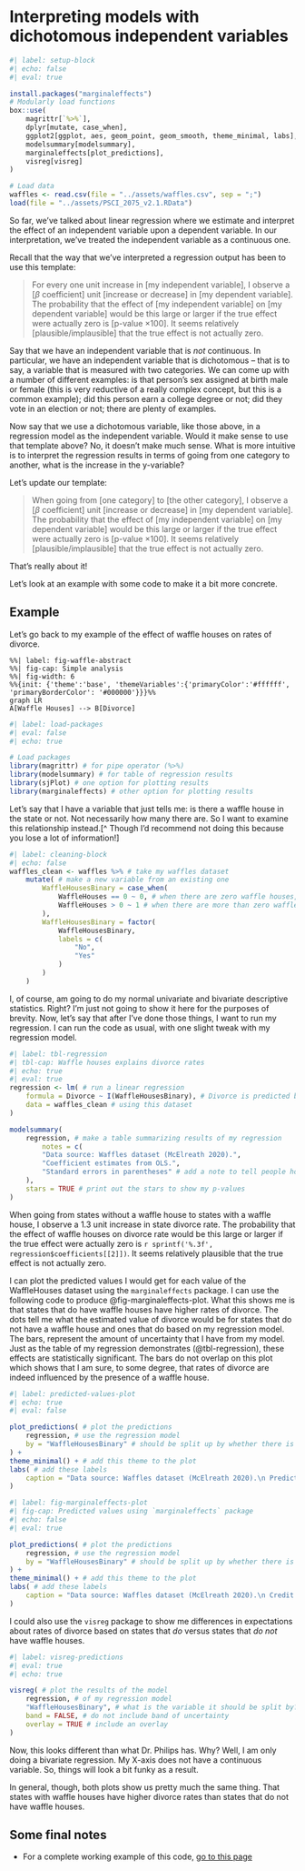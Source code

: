 # Interpreting models with dichotomous independent variables

```r
#| label: setup-block
#| echo: false
#| eval: true

install.packages("marginaleffects")
# Modularly load functions
box::use(
    magrittr[`%>%`],
    dplyr[mutate, case_when],
    ggplot2[ggplot, aes, geom_point, geom_smooth, theme_minimal, labs],
    modelsummary[modelsummary],
    marginaleffects[plot_predictions],
    visreg[visreg]
)

# Load data
waffles <- read.csv(file = "../assets/waffles.csv", sep = ";")
load(file = "../assets/PSCI_2075_v2.1.RData")
```

So far, we've talked about linear regression where we estimate and interpret the effect of an independent variable upon a dependent variable. In our interpretation, we've treated the independent variable as a continuous one.

Recall that the way that we've interpreted a regression output has been to use this template:

> For every one unit increase in [my independent variable], I observe a [$\beta$ coefficient] unit [increase or decrease] in [my dependent variable]. The probability that the effect of [my independent variable] on [my dependent variable] would be this large or larger if the true effect were actually zero is [p-value $\times 100$]. It seems relatively [plausible/implausible] that the true effect is not actually zero.

Say that we have an independent variable that is *not* continuous. In particular, we have an independent variable that is dichotomous -- that is to say, a variable that is measured with two categories. We can come up with a number of different examples: is that person's sex assigned at birth male or female (this is very reductive of a really complex concept, but this is a common example); did this person earn a college degree or not; did they vote in an election or not; there are plenty of examples.

Now say that we use a dichotomous variable, like those above, in a regression model as the independent variable. Would it make sense to use that template above? No, it doesn't make much sense. What is more intuitive is to interpret the regression results in terms of going from one category to another, what is the increase in the y-variable?

Let's update our template:

> When going from [one category] to [the other category], I observe a [$\beta$ coefficient] unit [increase or decrease] in [my dependent variable]. The probability that the effect of [my independent variable] on [my dependent variable] would be this large or larger if the true effect were actually zero is [p-value $\times 100$]. It seems relatively [plausible/implausible] that the true effect is not actually zero.

That's really about it!

Let's look at an example with some code to make it a bit more concrete.

## Example

Let's go back to my example of the effect of waffle houses on rates of divorce.

```mermaid
%%| label: fig-waffle-abstract
%%| fig-cap: Simple analysis
%%| fig-width: 6
%%{init: {'theme':'base', 'themeVariables':{'primaryColor':'#ffffff', 'primaryBorderColor': '#000000'}}}%%
graph LR
A[Waffle Houses] --> B[Divorce]
```

```r
#| label: load-packages
#| eval: false
#| echo: true

# Load packages
library(magrittr) # for pipe operator (%>%)
library(modelsummary) # for table of regression results
library(sjPlot) # one option for plotting results
library(marginaleffects) # other option for plotting results
```

Let's say that I have a variable that just tells me: is there a waffle house in the state or not. Not necessarily how many there are. So I want to examine this relationship instead.[^ Though I'd recommend not doing this because you lose a lot of information!]

```r
#| label: cleaning-block
#| echo: false
waffles_clean <- waffles %>% # take my waffles dataset
    mutate( # make a new variable from an existing one
        WaffleHousesBinary = case_when(
            WaffleHouses == 0 ~ 0, # when there are zero waffle houses, code the new one as zero
            WaffleHouses > 0 ~ 1 # when there are more than zero waffle houses, code the new one as one
        ),
        WaffleHousesBinary = factor(
            WaffleHousesBinary,
            labels = c(
                "No",
                "Yes"
            )
        )
    )
```

I, of course, am going to do my normal univariate and bivariate descriptive statistics. Right? I'm just not going to show it here for the purposes of brevity. Now, let's say that after I've done those things, I want to run my regression. I can run the code as usual, with one slight tweak with my regression model.

```r
#| label: tbl-regression
#| tbl-cap: Waffle houses explains divorce rates
#| echo: true
#| eval: true
regression <- lm( # run a linear regression
    formula = Divorce ~ I(WaffleHousesBinary), # Divorce is predicted by a binary version of my wafflehouses variable
    data = waffles_clean # using this dataset
)

modelsummary(
    regression, # make a table summarizing results of my regression
        notes = c(
        "Data source: Waffles dataset (McElreath 2020).",
        "Coefficient estimates from OLS.",
        "Standard errors in parentheses" # add a note to tell people how this model was created and with what data.
    ),
    stars = TRUE # print out the stars to show my p-values
)
```

When going from states without a waffle house to states with a waffle house, I observe a 1.3 unit increase in state divorce rate. The probability that the effect of waffle houses on divorce rate would be this large or larger if the true effect were actually zero is ```r sprintf('%.3f', regression$coefficients[[2]])```. It seems relatively plausible that the true effect is not actually zero.

I can plot the predicted values I would get for each value of the WaffleHouses dataset using the `marginaleffects` package. I can use the following code to produce @fig-marginaleffects-plot. What this shows me is that states that do have waffle houses have higher rates of divorce. The dots tell me what the estimated value of divorce would be for states that do not have a waffle house and ones that do based on my regression model. The bars, represent the amount of uncertainty that I have from my model. Just as the table of my regression demonstrates (@tbl-regression), these effects are statistically significant. The bars do not overlap on this plot which shows that I am sure, to some degree, that rates of divorce are indeed influenced by the presence of a waffle house. 

```r
#| label: predicted-values-plot
#| echo: true
#| eval: false

plot_predictions( # plot the predictions
    regression, # use the regression model
    by = "WaffleHousesBinary" # should be split up by whether there is a waffle house or not
) +
theme_minimal() + # add this theme to the plot
labs( # add these labels
    caption = "Data source: Waffles dataset (McElreath 2020).\n Predicted values of divorce rate based on presence of waffle houses."
)
```

```r
#| label: fig-marginaleffects-plot
#| fig-cap: Predicted values using `marginaleffects` package
#| echo: false
#| eval: true

plot_predictions( # plot the predictions
    regression, # use the regression model
    by = "WaffleHousesBinary" # should be split up by whether there is a waffle house or not
) +
theme_minimal() + # add this theme to the plot
labs( # add these labels
    caption = "Data source: Waffles dataset (McElreath 2020).\n Credit: damoncroberts.com.\n Predicted values of divorce rate based on presence of waffle houses."
)
```

I could also use the `visreg` package to show me differences in expectations about rates of divorce based on states that *do* versus states that *do not* have waffle houses.

```r
#| label: visreg-predictions
#| eval: true
#| echo: true

visreg( # plot the results of the model
    regression, # of my regression model
    "WaffleHousesBinary", # what is the variable it should be split by?
    band = FALSE, # do not include band of uncertainty
    overlay = TRUE # include an overlay
)
```

Now, this looks different than what Dr. Philips has. Why? Well, I am only doing a bivariate regression. My X-axis does not have a continuous variable. So, things will look a bit funky as a result. 

In general, though, both plots show us pretty much the same thing. That states with waffle houses have higher divorce rates than states that do not have waffle houses.

## Some final notes

- For a complete working example of this code, [go to this page](https://github.com/DamonCharlesRoberts/psci2075sp23.classes.damoncroberts.com/blob/main/examples/dichotomous_independent_variables.R)